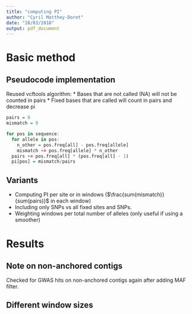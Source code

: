 ```yaml
---
title: "computing PI"
author: "Cyril Matthey-Doret"
date: "28/03/2018"
output: pdf_document
---
```


# Basic method

## Pseudocode implementation

Reused vcftools algorithm:
* Bases that are not called (NA) will not be counted in pairs
* Fixed bases that are called will count in pairs and decrease pi

```r
pairs = 0
mismatch = 0

for pos in sequence:
  for allele in pos:
    n_other = pos.freq[all] - pos.freq[allele]
    mismatch += pos.freq[allele] * n_other
  pairs += pos.freq[all] * (pos.freq[all] - 1)
  pi[pos] = mismatch/pairs
```

## Variants

* Computing PI per site or in windows ($\frac{sum(mismatch)}{sum(pairs)}$ in each window)
* Including only SNPs vs all fixed sites and SNPs.
* Weighting windows per total number of alleles (only useful if using a smoother)

# Results

## Note on non-anchored contigs
Checked for GWAS hits on non-anchored contigs again after adding MAF filter.

## Different window sizes

##